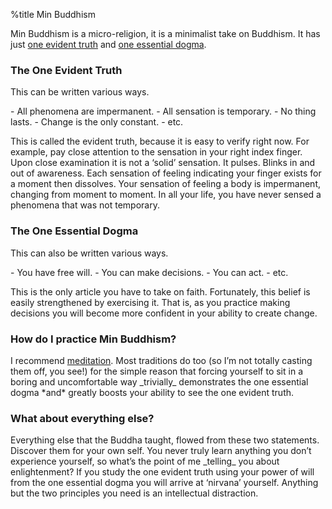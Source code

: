 %title Min Buddhism

Min Buddhism is a micro-religion, it is a minimalist take on Buddhism. It has just [[one-evident-truth|one evident truth]] and [[one-essential-dogma|one essential dogma]].

=== The One Evident Truth ===

This can be written various ways.

- All phenomena are impermanent. 
- All sensation is temporary.
- No thing lasts.
- Change is the only constant.
- etc.

This is called the evident truth, because it is easy to verify right now. For example, pay close attention to the sensation in your right index finger. Upon close examination it is not a ‘solid’ sensation. It pulses. Blinks in and out of awareness. Each sensation of feeling indicating your finger exists for a moment then dissolves. Your sensation of feeling a body is impermanent, changing from moment to moment. In all your life, you have never sensed a phenomena that was not temporary.

=== The One Essential Dogma ===

This can also be written various ways.

- You have free will.
- You can make decisions.
- You can act.
- etc.

This is the only article you have to take on faith. Fortunately, this belief is easily strengthened by exercising it. That is, as you practice making decisions you will become more confident in your ability to create change.

=== How do I practice Min Buddhism? ===

I recommend [[meditation]]. Most traditions do too (so I’m not totally casting them off, you see!) for the simple reason that forcing yourself to sit in a boring and uncomfortable way _trivially_ demonstrates the one essential dogma *and* greatly boosts your ability to see the one evident truth.

=== What about everything else? ===

Everything else that the Buddha taught, flowed from these two statements. Discover them for your own self. You never truly learn anything you don’t experience yourself, so what’s the point of me _telling_ you about enlightenment? If you study the one evident truth using your power of will from the one essential dogma you will arrive at ‘nirvana’ yourself. Anything but the two principles you need is an intellectual distraction.
